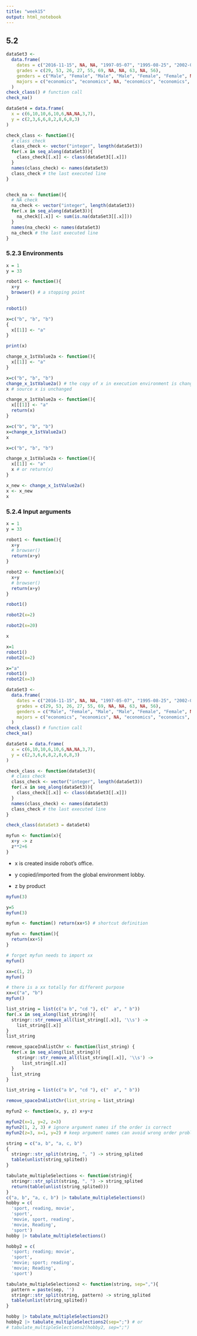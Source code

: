 ---
title: "week15"
output: html_notebook
---

## 5.2

```{r}
dataSet3 <-
  data.frame(
    dates = c("2016-11-15", NA, NA, "1997-05-07", "1995-08-25", "2002-09-20", NA, NA, NA, "1995-07-16", "2011-06-22"),
    grades = c(29, 53, 26, 27, 55, 69, NA, NA, 63, NA, 56),
    genders = c("Male", "Female", "Male", "Male", "Female", "Female", NA, "Male", "Male", "Female", "Female"),
    majors = c("economics", "economics", NA, "economics", "economics", "economics", "economics", "statistics", "law", "economics", "law")
  )
check_class() # function call
check_na()
```

```{r}
dataSet4 = data.frame(
  x = c(6,10,10,6,10,6,NA,NA,3,7),
  y = c(2,3,6,6,8,2,8,6,8,3)
)
```

```{r check-fun}
check_class <- function(){
  # class check
  class_check <- vector("integer", length(dataSet3))
  for(.x in seq_along(dataSet3)){
    class_check[[.x]] <- class(dataSet3[[.x]])
  }
  names(class_check) <- names(dataSet3)
  class_check # the last executed line
}


check_na <- function(){
  # NA check
  na_check <- vector("integer", length(dataSet3))
  for(.x in seq_along(dataSet3)){
    na_check[[.x]] <- sum(is.na(dataSet3[[.x]]))
  }
  names(na_check) <- names(dataSet3)
  na_check # the last executed line
}
```

### 5.2.3 Environments

```{r}
x = 1
y = 33

robot1 <- function(){
  x+y
  browser() # a stopping point
}
```

```{r}
robot1()
```

```{r}
x=c("b", "b", "b")
{
  x[[1]] <- "a"
}

print(x)
```

```{r}
change_x_1stValue2a <- function(){
  x[[1]] <- "a"
}

x=c("b", "b", "b")
change_x_1stValue2a() # the copy of x in execution environment is changed
x # source x is unchanged
```

```{r}
change_x_1stValue2a <- function(){
  x[[[1]] <- "a"
  return(x)
}

x=c("b", "b", "b")
x=change_x_1stValue2a()
x
```

```{r}
x=c("b", "b", "b")

change_x_1stValue2a <- function(){
  x[[1]] <- "a"
  x # or return(x)
}

x_new <- change_x_1stValue2a()
x <- x_new
x
```

### 5.2.4 Input arguments

```{r}
x = 1
y = 33
```

```{r}
robot1 <- function(){
  x+y
  # browser()
  return(x+y)
}
```

```{r}
robot2 <- function(x){
  x+y
  # browser()
  return(x+y)
}
```

```{r}
robot1()
```

```{r}
robot2(x=2)

robot2(x=20)

x
```

```{r}
x=1
robot1()
robot2(x=2)

x="a"
robot1()
robot2(x=3)
```

```{r}
dataSet3 <-
  data.frame(
    dates = c("2016-11-15", NA, NA, "1997-05-07", "1995-08-25", "2002-09-20", NA, NA, NA, "1995-07-16", "2011-06-22"),
    grades = c(29, 53, 26, 27, 55, 69, NA, NA, 63, NA, 56),
    genders = c("Male", "Female", "Male", "Male", "Female", "Female", NA, "Male", "Male", "Female", "Female"),
    majors = c("economics", "economics", NA, "economics", "economics", "economics", "economics", "statistics", "law", "economics", "law")
  )
check_class() # function call
check_na()
```

```{r}
dataSet4 = data.frame(
  x = c(6,10,10,6,10,6,NA,NA,3,7),
  y = c(2,3,6,6,8,2,8,6,8,3)
)
```

```{r}
check_class <- function(dataSet3){
  # class check
  class_check <- vector("integer", length(dataSet3))
  for(.x in seq_along(dataSet3)){
    class_check[[.x]] <- class(dataSet3[[.x]])
  }
  names(class_check) <- names(dataSet3)
  class_check # the last executed line
}
```

```{r}
check_class(dataSet3 = dataSet4)
```

```{r}
myfun <- function(x){
  x+y -> z
  z**2+6
}
```

* x is created inside robot's office.

* y copied/imported from the global environment lobby.

* z by product

```{r}
myfun(3)
```

```{r}
y=5
myfun(3)
```

```{r}
myfun <- function() return(xx+5) # shortcut definition

myfun <- function(){
  return(xx+5)
}

# forget myfun needs to import xx
myfun()

xx=c(1, 2)
myfun()

# there is a xx totally for different purpose
xx=c("a", "b")
myfun()
```

```{r}
list_string = list(c("a b", "cd "), c("  a", " b"))
for(.x in seq_along(list_string)){
  stringr::str_remove_all(list_string[[.x]], '\\s') -> 
    list_string[[.x]]
}
list_string
```

```{r}
remove_spaceInAlistChr <- function(list_string) {
  for(.x in seq_along(list_string)){
    stringr::str_remove_all(list_string[[.x]], '\\s') -> 
      list_string[[.x]]
  }
  list_string
}
```

```{r}
list_string = list(c("a b", "cd "), c("  a", " b"))

remove_spaceInAlistChr(list_string = list_string)
```

```{r}
myfun2 <- function(x, y, z) x+y+z
```

```{r}
myfun2(x=1, y=2, z=3)
myfun2(1, 2, 3) # ignore argument names if the order is correct
myfun2(z=3, x=1, y=2) # keep argument names can avoid wrong order problem
```

```{r}
string = c("a, b", "a, c, b")
{
  stringr::str_split(string, ", ") -> string_splited
  table(unlist(string_splited))
}
```

```{r}
tabulate_multipleSelections <- function(string){
  stringr::str_split(string, ", ") -> string_splited
  return(table(unlist(string_splited)))
}
c("a, b", "a, c, b") |> tabulate_multipleSelections()
hobby = c(
  'sport, reading, movie',
  'sport',
  'movie, sport, reading',
  'movie, Reading',
  'sport')
hobby |> tabulate_multipleSelections()
```

```{r}
hobby2 = c(
  'sport; reading; movie',
  'sport',
  'movie; sport; reading',
  'movie; Reading',
  'sport')
```

```{r}
tabulate_multipleSelections2 <- function(string, sep=","){
  pattern = paste(sep, '')
  stringr::str_split(string, pattern) -> string_splited
  table(unlist(string_splited))
}
```

```{r}
hobby |> tabulate_multipleSelections2()
hobby2 |> tabulate_multipleSelections2(sep=";") # or
# tabulate_multipleSelections2(hobby2, sep=";")
```